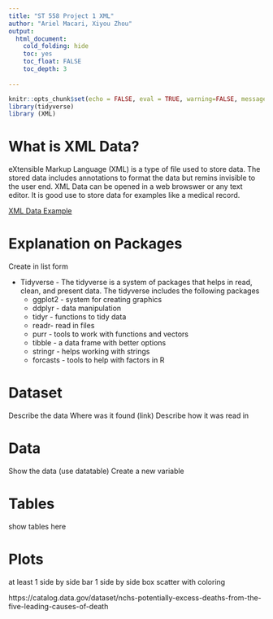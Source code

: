 ---
title: "ST 558 Project 1 XML"
author: "Ariel Macari, Xiyou Zhou"
output:
  html_document:
    cold_folding: hide
    toc: yes
    toc_float: FALSE
    toc_depth: 3
  
---

```{r setup, include=FALSE}
knitr::opts_chunk$set(echo = FALSE, eval = TRUE, warning=FALSE, message = FALSE)
library(tidyverse)
library (XML)


```

# What is XML Data?

eXtensible Markup Language (XML) is a type of file used to store data.  The stored data includes annotations to format the data but remins invisible to the user end. XML Data can be opened in a web browswer or any text editor.  It is good use to store data for examples like a medical record.


[XML Data Example](https://www.ibm.com/support/knowledgecenter/en/SSLTBW_2.3.0/com.ibm.zos.v2r3.ib6p000/ib6p9c4m2.htm)

# Explanation on Packages
Create in list form

* Tidyverse - The tidyverse is a system of packages that helps in read, clean, and present data.  The tidyverse includes the following packages     
    + ggplot2 - system for creating graphics  
    + ddplyr - data manipulation  
    + tidyr - functions to tidy data
    + readr- read in files  
    + purr - tools to work with functions and vectors
    + tibble - a data frame with better options
    + stringr - helps working with strings
    + forcasts - tools to help with factors in R

# Dataset
Describe the data 
Where was it found (link)
Describe how it was read in

# Data
Show the data (use datatable)
Create a new variable

# Tables 
show tables here

# Plots
at least 1 side by side bar
1 side by side box
scatter with coloring

https://catalog.data.gov/dataset/nchs-potentially-excess-deaths-from-the-five-leading-causes-of-death

